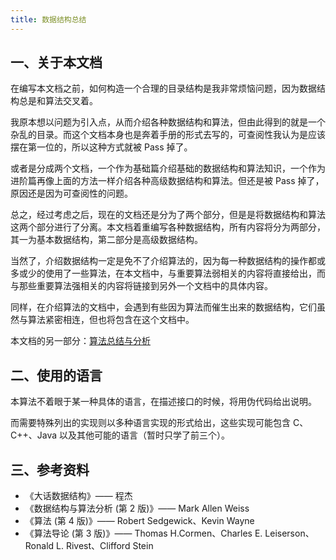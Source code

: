 ```yaml
---
title: 数据结构总结
---
```


## 一、关于本文档

在编写本文档之前，如何构造一个合理的目录结构是我非常烦恼问题，因为数据结构总是和算法交叉着。

我原本想以问题为引入点，从而介绍各种数据结构和算法，但由此得到的就是一个杂乱的目录。而这个文档本身也是奔着手册的形式去写的，可查阅性我认为是应该摆在第一位的，所以这种方式就被 Pass 掉了。

或者是分成两个文档，一个作为基础篇介绍基础的数据结构和算法知识，一个作为进阶篇再像上面的方法一样介绍各种高级数据结构和算法。但还是被 Pass 掉了，原因还是因为可查阅性的问题。

总之，经过考虑之后，现在的文档还是分为了两个部分，但是是将数据结构和算法这两个部分进行了分离。本文档着重编写各种数据结构，所有内容将分为两部分，其一为基本数据结构，第二部分是高级数据结构。

当然了，介绍数据结构一定是免不了介绍算法的，因为每一种数据结构的操作都或多或少的使用了一些算法，在本文档中，与重要算法弱相关的内容将直接给出，而与那些重要算法强相关的内容将链接到另外一个文档中的具体内容。

同样，在介绍算法的文档中，会遇到有些因为算法而催生出来的数据结构，它们虽然与算法紧密相连，但也将包含在这个文档中。

本文档的另一部分：[算法总结与分析](../算法总结与分析/)



## 二、使用的语言

本算法不着眼于某一种具体的语言，在描述接口的时候，将用伪代码给出说明。

而需要特殊列出的实现则以多种语言实现的形式给出，这些实现可能包含 C、C++、Java 以及其他可能的语言（暂时只学了前三个）。



## 三、参考资料

- 《大话数据结构》—— 程杰
- 《数据结构与算法分析 (第 2 版)》—— Mark Allen Weiss
- 《算法 (第 4 版)》—— Robert Sedgewick、Kevin Wayne
- 《算法导论 (第 3 版)》—— Thomas H.Cormen、Charles E. Leiserson、Ronald L. Rivest、Clifford Stein
